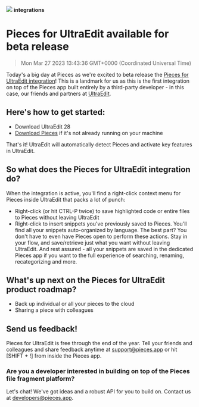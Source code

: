 ![](https://uploads-ssl.webflow.com/6143afec68f555387049efb3/630d240fb539a016950cfaaf_ezgif_com-gif-maker3_ed401e8a7dad6019e87cb34411480ff1_2000.png)
**integrations**
# Pieces for UltraEdit available for beta release
> Mon Mar 27 2023 13:43:36 GMT+0000 (Coordinated Universal Time)

Today's a big day at Pieces as we're excited to beta release the <a href="https://updates.pieces.app/announcements/code.pieces.app/ue" target="_blank" rel="noopener noreferrer">Pieces for UltraEdit integration</a>! This is a landmark for us as this is the first integration on top of the Pieces app built entirely by a third-party developer - in this case, our friends and partners at <a href="https://updates.pieces.app/announcements/ultraedit.com" target="_blank" rel="noopener noreferrer">UltraEdit</a>.

## Here's how to get started:
- Download UltraEdit 28
- <a href="https://updates.pieces.app/announcements/code.pieces.app/install" target="_blank" rel="noopener noreferrer">Download Pieces</a> if it's not already running on your machine

That's it! UltraEdit will automatically detect Pieces and activate key features in UltraEdit.

## So what does the Pieces for UltraEdit integration do?
When the integration is active, you'll find a right-click context menu for Pieces inside UltraEdit that packs a lot of punch:
- Right-click (or hit CTRL-P twice) to save highlighted code or entire files to Pieces without leaving UltraEdit
- Right-click to insert snippets you've previously saved to Pieces. You'll find all your snippets auto-organized by language.
The best part? You don't have to even have Pieces open to perform these actions. Stay in your flow, and save/retrieve just what you want without leaving UltraEdit.
And rest assured - all your snippets are saved in the dedicated Pieces app if you want to the full experience of searching, renaming, recategorizing and more.

## What's up next on the Pieces for UltraEdit product roadmap?
- Back up individual or all your pieces to the cloud
- Sharing a piece with colleagues

## Send us feedback!
Pieces for UltraEdit is free through the end of the year. Tell your friends and colleagues and share feedback anytime at support@pieces.app or hit [SHIFT + !] from inside the Pieces app.

### Are you a developer interested in building on top of the Pieces file fragment platform?
Let's chat! We've got ideas and a robust API for you to build on. Contact us at developers@pieces.app.
